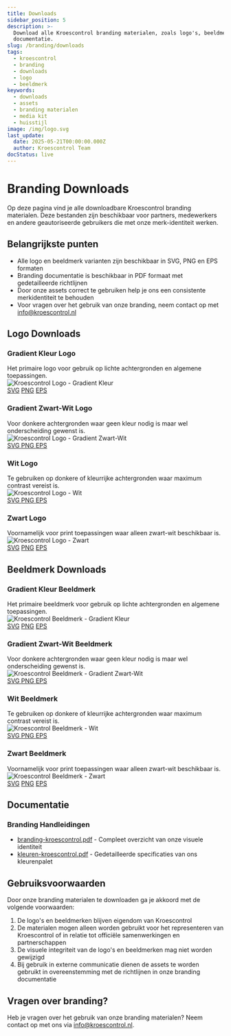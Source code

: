 ```yaml
---
title: Downloads
sidebar_position: 5
description: >-
  Download alle Kroescontrol branding materialen, zoals logo's, beeldmerken en
  documentatie.
slug: /branding/downloads
tags:
  - kroescontrol
  - branding
  - downloads
  - logo
  - beeldmerk
keywords:
  - downloads
  - assets
  - branding materialen
  - media kit
  - huisstijl
image: /img/logo.svg
last_update:
  date: 2025-05-21T00:00:00.000Z
  author: Kroescontrol Team
docStatus: live
---
```


# Branding Downloads

Op deze pagina vind je alle downloadbare Kroescontrol branding materialen. Deze bestanden zijn beschikbaar voor partners, medewerkers en andere geautoriseerde gebruikers die met onze merk-identiteit werken.

## Belangrijkste punten

- Alle logo en beeldmerk varianten zijn beschikbaar in SVG, PNG en EPS formaten
- Branding documentatie is beschikbaar in PDF formaat met gedetailleerde richtlijnen
- Door onze assets correct te gebruiken help je ons een consistente merkidentiteit te behouden
- Voor vragen over het gebruik van onze branding, neem contact op met info@kroescontrol.nl

## Logo Downloads

<div style={{display: 'flex', flexWrap: 'wrap', gap: '20px', marginBottom: '30px'}}>
  <div style={{flex: '1 1 280px', minWidth: '280px'}}>
    <div style={{minHeight: '60px', display: 'flex', flexDirection: 'column', justifyContent: 'center'}}>
      <h3>Gradient Kleur Logo</h3>
      <div style={{fontSize: '0.9em', textAlign: 'center', margin: '8px 0 0 0'}}>Het primaire logo voor gebruik op lichte achtergronden en algemene toepassingen.</div>
    </div>
    <div style={{backgroundColor: 'white', padding: '20px', borderRadius: '5px', border: '1px solid #eee', height: '120px', display: 'flex', alignItems: 'center', justifyContent: 'center', marginBottom: '15px'}}>
      <img src="/public/branding/logo/png/kc-logo-gradientkleur.png" alt="Kroescontrol Logo - Gradient Kleur" style={{maxWidth: '200px', width: '100%'}} />
    </div>
    <div style={{display: 'flex', flexWrap: 'wrap', gap: '10px'}}>
      <a href="/public/branding/logo/svg/kc-logo-gradientkleur.svg" style={{flex: '1', textAlign: 'center', padding: '8px', backgroundColor: '#f5f5f5', borderRadius: '4px', textDecoration: 'none', fontSize: '0.9em'}}>SVG</a>
      <a href="/public/branding/logo/png/kc-logo-gradientkleur.png" style={{flex: '1', textAlign: 'center', padding: '8px', backgroundColor: '#f5f5f5', borderRadius: '4px', textDecoration: 'none', fontSize: '0.9em'}}>PNG</a>
      <a href="/public/branding/logo/eps/kc-logo-gradientkleur.eps" style={{flex: '1', textAlign: 'center', padding: '8px', backgroundColor: '#f5f5f5', borderRadius: '4px', textDecoration: 'none', fontSize: '0.9em'}}>EPS</a>
    </div>
  </div>

<div style={{ flex: '1 1 280px', minWidth: '280px' }}>
  <div
    style={{
      minHeight: '60px',
      display: 'flex',
      flexDirection: 'column',
      justifyContent: 'center',
    }}
  >
    <h3>Gradient Zwart-Wit Logo</h3>
    <span>
      Voor donkere achtergronden waar geen kleur nodig is maar wel
      onderscheiding gewenst is.
    </span>
  </div>
  <div
    style={{
      backgroundColor: 'rgb(51, 51, 51)',
      padding: '20px',
      borderRadius: '5px',
      height: '120px',
      display: 'flex',
      alignItems: 'center',
      justifyContent: 'center',
      marginBottom: '15px',
    }}
  >
    <img
      src='/public/branding/logo/png/kc-logo-gradientbw.png'
      alt='Kroescontrol Logo - Gradient Zwart-Wit'
      style={{ maxWidth: '200px', width: '100%' }}
    />
  </div>
  <div style={{ display: 'flex', flexWrap: 'wrap', gap: '10px' }}>
    <a
      href='/public/branding/logo/svg/kc-logo-gradientbw.svg'
      style={{
        flex: '1',
        textAlign: 'center',
        padding: '8px',
        backgroundColor: '#f5f5f5',
        borderRadius: '4px',
        textDecoration: 'none',
        fontSize: '0.9em',
      }}
    >
      SVG
    </a>
    <a
      href='/public/branding/logo/png/kc-logo-gradientbw.png'
      style={{
        flex: '1',
        textAlign: 'center',
        padding: '8px',
        backgroundColor: '#f5f5f5',
        borderRadius: '4px',
        textDecoration: 'none',
        fontSize: '0.9em',
      }}
    >
      PNG
    </a>
    <a
      href='/public/branding/logo/eps/kc-logo-gradientbw.eps'
      style={{
        flex: '1',
        textAlign: 'center',
        padding: '8px',
        backgroundColor: '#f5f5f5',
        borderRadius: '4px',
        textDecoration: 'none',
        fontSize: '0.9em',
      }}
    >
      EPS
    </a>
  </div>
</div>

<div style={{ flex: '1 1 280px', minWidth: '280px' }}>
  <div
    style={{
      minHeight: '60px',
      display: 'flex',
      flexDirection: 'column',
      justifyContent: 'center',
    }}
  >
    <h3>Wit Logo</h3>
    <div>
      Te gebruiken op donkere of kleurrijke achtergronden waar maximum contrast
      vereist is.
    </div>
  </div>
  <div
    style={{
      backgroundColor: '#333',
      padding: '20px',
      borderRadius: '5px',
      height: '120px',
      display: 'flex',
      alignItems: 'center',
      justifyContent: 'center',
      marginBottom: '15px',
    }}
  >
    <img
      src='/public/branding/logo/png/kc-logo-wit.png'
      alt='Kroescontrol Logo - Wit'
      style={{ maxWidth: '200px', width: '100%' }}
    />
  </div>
  <div style={{ display: 'flex', flexWrap: 'wrap', gap: '10px' }}>
    <a
      href='/public/branding/logo/svg/kc-logo-wit.svg'
      style={{
        flex: '1',
        textAlign: 'center',
        padding: '8px',
        backgroundColor: '#f5f5f5',
        borderRadius: '4px',
        textDecoration: 'none',
        fontSize: '0.9em',
      }}
    >
      SVG
    </a>
    <a
      href='/public/branding/logo/png/kc-logo-wit.png'
      style={{
        flex: '1',
        textAlign: 'center',
        padding: '8px',
        backgroundColor: '#f5f5f5',
        borderRadius: '4px',
        textDecoration: 'none',
        fontSize: '0.9em',
      }}
    >
      PNG
    </a>
    <a
      href='/public/branding/logo/eps/kc-logo-wit.eps'
      style={{
        flex: '1',
        textAlign: 'center',
        padding: '8px',
        backgroundColor: '#f5f5f5',
        borderRadius: '4px',
        textDecoration: 'none',
        fontSize: '0.9em',
      }}
    >
      EPS
    </a>
  </div>
</div>

  <div style={{flex: '1 1 280px', minWidth: '280px'}}>
    <div style={{minHeight: '60px', display: 'flex', flexDirection: 'column', justifyContent: 'center'}}>
      <h3>Zwart Logo</h3>
      <div>Voornamelijk voor print toepassingen waar alleen zwart-wit beschikbaar is.</div>
    </div>
    <div style={{backgroundColor: 'white', padding: '20px', borderRadius: '5px', border: '1px solid #eee', height: '120px', display: 'flex', alignItems: 'center', justifyContent: 'center', marginBottom: '15px'}}>
      <img src="/public/branding/logo/png/kc-logo-zwart.png" alt="Kroescontrol Logo - Zwart" style={{maxWidth: '200px', width: '100%'}} />
    </div>
    <div style={{display: 'flex', flexWrap: 'wrap', gap: '10px'}}>
      <a href="/public/branding/logo/svg/kc-logo-zwart.svg" style={{flex: '1', textAlign: 'center', padding: '8px', backgroundColor: '#f5f5f5', borderRadius: '4px', textDecoration: 'none', fontSize: '0.9em'}}>SVG</a>
      <a href="/public/branding/logo/png/kc-logo-zwart.png" style={{flex: '1', textAlign: 'center', padding: '8px', backgroundColor: '#f5f5f5', borderRadius: '4px', textDecoration: 'none', fontSize: '0.9em'}}>PNG</a>
      <a href="/public/branding/logo/eps/kc-logo-zwart.eps" style={{flex: '1', textAlign: 'center', padding: '8px', backgroundColor: '#f5f5f5', borderRadius: '4px', textDecoration: 'none', fontSize: '0.9em'}}>EPS</a>
    </div>
  </div>
</div>

## Beeldmerk Downloads

<div style={{display: 'flex', flexWrap: 'wrap', gap: '20px', marginBottom: '30px'}}>
  <div style={{flex: '1 1 280px', minWidth: '280px'}}>
    <div style={{minHeight: '60px', display: 'flex', flexDirection: 'column', justifyContent: 'center'}}>
      <h3>Gradient Kleur Beeldmerk</h3>
      <span>Het primaire beeldmerk voor gebruik op lichte achtergronden en algemene toepassingen.</span>
    </div>
    <div style={{backgroundColor: 'white', padding: '20px', borderRadius: '5px', border: '1px solid #eee', height: '120px', display: 'flex', alignItems: 'center', justifyContent: 'center', marginBottom: '15px'}}>
      <img src="/public/branding/beeldmerk/png/kc-beeldmerk-gradientkleur.png" alt="Kroescontrol Beeldmerk - Gradient Kleur" style={{maxWidth: '80px', width: '100%'}} />
    </div>
    <div style={{display: 'flex', flexWrap: 'wrap', gap: '10px'}}>
      <a href="/public/branding/beeldmerk/svg/kc-beeldmerk-gradientkleur.svg" style={{flex: '1', textAlign: 'center', padding: '8px', backgroundColor: '#f5f5f5', borderRadius: '4px', textDecoration: 'none', fontSize: '0.9em'}}>SVG</a>
      <a href="/public/branding/beeldmerk/png/kc-beeldmerk-gradientkleur.png" style={{flex: '1', textAlign: 'center', padding: '8px', backgroundColor: '#f5f5f5', borderRadius: '4px', textDecoration: 'none', fontSize: '0.9em'}}>PNG</a>
      <a href="/public/branding/beeldmerk/eps/kc-beeldmerk-gradientkleur.eps" style={{flex: '1', textAlign: 'center', padding: '8px', backgroundColor: '#f5f5f5', borderRadius: '4px', textDecoration: 'none', fontSize: '0.9em'}}>EPS</a>
    </div>
  </div>

<div style={{ flex: '1 1 280px', minWidth: '280px' }}>
  <div
    style={{
      minHeight: '60px',
      display: 'flex',
      flexDirection: 'column',
      justifyContent: 'center',
    }}
  >
    <h3>Gradient Zwart-Wit Beeldmerk</h3>
    <div>
      Voor donkere achtergronden waar geen kleur nodig is maar wel
      onderscheiding gewenst is.
    </div>
  </div>
  <div
    style={{
      backgroundColor: 'rgb(51, 51, 51)',
      padding: '20px',
      borderRadius: '5px',
      height: '120px',
      display: 'flex',
      alignItems: 'center',
      justifyContent: 'center',
      marginBottom: '15px',
    }}
  >
    <img
      src='/public/branding/beeldmerk/png/kc-beeldmerk-gradientbw.png'
      alt='Kroescontrol Beeldmerk - Gradient Zwart-Wit'
      style={{ maxWidth: '80px', width: '100%' }}
    />
  </div>
  <div style={{ display: 'flex', flexWrap: 'wrap', gap: '10px' }}>
    <a
      href='/public/branding/beeldmerk/svg/kc-beeldmerk-gradientbw.svg'
      style={{
        flex: '1',
        textAlign: 'center',
        padding: '8px',
        backgroundColor: '#f5f5f5',
        borderRadius: '4px',
        textDecoration: 'none',
        fontSize: '0.9em',
      }}
    >
      SVG
    </a>
    <a
      href='/public/branding/beeldmerk/png/kc-beeldmerk-gradientbw.png'
      style={{
        flex: '1',
        textAlign: 'center',
        padding: '8px',
        backgroundColor: '#f5f5f5',
        borderRadius: '4px',
        textDecoration: 'none',
        fontSize: '0.9em',
      }}
    >
      PNG
    </a>
    <a
      href='/public/branding/beeldmerk/eps/kc-beeldmerk-gradientbw.eps'
      style={{
        flex: '1',
        textAlign: 'center',
        padding: '8px',
        backgroundColor: '#f5f5f5',
        borderRadius: '4px',
        textDecoration: 'none',
        fontSize: '0.9em',
      }}
    >
      EPS
    </a>
  </div>
</div>

<div style={{ flex: '1 1 280px', minWidth: '280px' }}>
  <div
    style={{
      minHeight: '60px',
      display: 'flex',
      flexDirection: 'column',
      justifyContent: 'center',
    }}
  >
    <h3>Wit Beeldmerk</h3>
    <div>
      Te gebruiken op donkere of kleurrijke achtergronden waar maximum contrast
      vereist is.
    </div>
  </div>
  <div
    style={{
      backgroundColor: '#333',
      padding: '20px',
      borderRadius: '5px',
      height: '120px',
      display: 'flex',
      alignItems: 'center',
      justifyContent: 'center',
      marginBottom: '15px',
    }}
  >
    <img
      src='/public/branding/beeldmerk/png/kc-beeldmerk-wit.png'
      alt='Kroescontrol Beeldmerk - Wit'
      style={{ maxWidth: '80px', width: '100%' }}
    />
  </div>
  <div style={{ display: 'flex', flexWrap: 'wrap', gap: '10px' }}>
    <a
      href='/public/branding/beeldmerk/svg/kc-beeldmerk-wit.svg'
      style={{
        flex: '1',
        textAlign: 'center',
        padding: '8px',
        backgroundColor: '#f5f5f5',
        borderRadius: '4px',
        textDecoration: 'none',
        fontSize: '0.9em',
        color: '#333',
      }}
    >
      SVG
    </a>
    <a
      href='/public/branding/beeldmerk/png/kc-beeldmerk-wit.png'
      style={{
        flex: '1',
        textAlign: 'center',
        padding: '8px',
        backgroundColor: '#f5f5f5',
        borderRadius: '4px',
        textDecoration: 'none',
        fontSize: '0.9em',
        color: '#333',
      }}
    >
      PNG
    </a>
    <a
      href='/public/branding/beeldmerk/eps/kc-beeldmerk-wit.eps'
      style={{
        flex: '1',
        textAlign: 'center',
        padding: '8px',
        backgroundColor: '#f5f5f5',
        borderRadius: '4px',
        textDecoration: 'none',
        fontSize: '0.9em',
        color: '#333',
      }}
    >
      EPS
    </a>
  </div>
</div>

  <div style={{flex: '1 1 280px', minWidth: '280px'}}>
    <div style={{minHeight: '60px', display: 'flex', flexDirection: 'column', justifyContent: 'center'}}>
      <h3>Zwart Beeldmerk</h3>
      <div style={{fontSize: '0.9em', textAlign: 'center', margin: '8px 0 0 0'}}>Voornamelijk voor print toepassingen waar alleen zwart-wit beschikbaar is.</div>
    </div>
    <div style={{backgroundColor: 'white', padding: '20px', borderRadius: '5px', border: '1px solid #eee', height: '120px', display: 'flex', alignItems: 'center', justifyContent: 'center', marginBottom: '15px'}}>
      <img src="/public/branding/beeldmerk/png/kc-beeldmerk-zwart.png" alt="Kroescontrol Beeldmerk - Zwart" style={{maxWidth: '80px', width: '100%'}} />
    </div>
    <div style={{display: 'flex', flexWrap: 'wrap', gap: '10px'}}>
      <a href="/public/branding/beeldmerk/svg/kc-beeldmerk-zwart.svg" style={{flex: '1', textAlign: 'center', padding: '8px', backgroundColor: '#f5f5f5', borderRadius: '4px', textDecoration: 'none', fontSize: '0.9em'}}>SVG</a>
      <a href="/public/branding/beeldmerk/png/kc-beeldmerk-zwart.png" style={{flex: '1', textAlign: 'center', padding: '8px', backgroundColor: '#f5f5f5', borderRadius: '4px', textDecoration: 'none', fontSize: '0.9em'}}>PNG</a>
      <a href="/public/branding/beeldmerk/eps/kc-beeldmerk-zwart.eps" style={{flex: '1', textAlign: 'center', padding: '8px', backgroundColor: '#f5f5f5', borderRadius: '4px', textDecoration: 'none', fontSize: '0.9em'}}>EPS</a>
    </div>
  </div>
</div>

## Documentatie

### Branding Handleidingen

- [branding-kroescontrol.pdf](/public/branding/branding-kroescontrol.pdf) - Compleet overzicht van onze visuele identiteit
- [kleuren-kroescontrol.pdf](/public/branding/kleuren-kroescontrol.pdf) - Gedetailleerde specificaties van ons kleurenpalet

## Gebruiksvoorwaarden

Door onze branding materialen te downloaden ga je akkoord met de volgende voorwaarden:

1. De logo's en beeldmerken blijven eigendom van Kroescontrol
2. De materialen mogen alleen worden gebruikt voor het representeren van Kroescontrol of in relatie tot officiële samenwerkingen en partnerschappen
3. De visuele integriteit van de logo's en beeldmerken mag niet worden gewijzigd
4. Bij gebruik in externe communicatie dienen de assets te worden gebruikt in overeenstemming met de richtlijnen in onze branding documentatie

## Vragen over branding?

Heb je vragen over het gebruik van onze branding materialen? Neem contact op met ons via [info@kroescontrol.nl](mailto:info@kroescontrol.nl).
